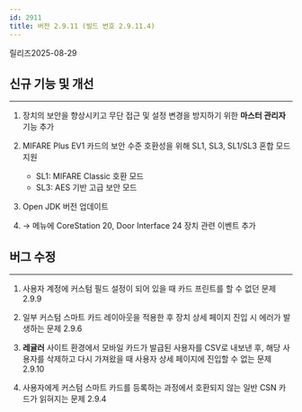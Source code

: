```yaml
---
id: 2911
title: 버전 2.9.11 (빌드 번호 2.9.11.4)
---
```


릴리즈<Separator/>2025-08-29


<DocumentA />

## 신규 기능 및 개선

---

1. 장치의 보안을 향상시키고 무단 접근 및 설정 변경을 방지하기 위한 **마스터 관리자** 기능 추가

1. MIFARE Plus EV1 카드의 보안 수준 호환성을 위해 SL1, SL3, SL1/SL3 혼합 모드 지원
    * SL1: MIFARE Classic 호환 모드
    * SL3: AES 기반 고급 보안 모드

1. Open JDK 버전 업데이트

1. <Cmd sid="common.setting" /> → <Cmd sid="common.alert" /> 메뉴에 CoreStation 20, Door Interface 24 장치 관련 이벤트 추가


## 버그 수정

---

<BugLists>

1. 사용자 계정에 커스텀 필드 설정이 되어 있을 때 카드 프린트를 할 수 없던 문제 <Badge>2.9.9</Badge>

1. 일부 커스텀 스마트 카드 레이아웃을 적용한 후 장치 상세 페이지 진입 시 에러가 발생하는 문제 <Badge>2.9.6</Badge>

1. **레귤러** 사이트 환경에서 모바일 카드가 발급된 사용자를 CSV로 내보낸 후, 해당 사용자를 삭제하고 다시 가져왔을 때 사용자 상세 페이지에 진입할 수 없는 문제 <Badge>2.9.10</Badge>

1. 사용자에게 커스텀 스마트 카드를 등록하는 과정에서 호환되지 않는 일반 CSN 카드가 읽혀지는 문제 <Badge>2.9.4</Badge>

</BugLists>